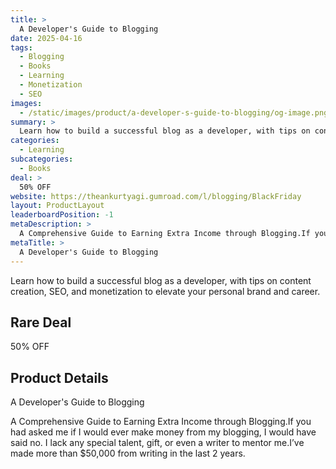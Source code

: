 ```yaml
---
title: >
  A Developer's Guide to Blogging
date: 2025-04-16
tags:
  - Blogging
  - Books
  - Learning
  - Monetization
  - SEO
images:
  - /static/images/product/a-developer-s-guide-to-blogging/og-image.png
summary: >
  Learn how to build a successful blog as a developer, with tips on content creation, SEO, and monetization to elevate your personal brand and career.
categories:
  - Learning
subcategories:
  - Books
deal: >
  50% OFF
website: https://theankurtyagi.gumroad.com/l/blogging/BlackFriday
layout: ProductLayout
leaderboardPosition: -1
metaDescription: >
  A Comprehensive Guide to Earning Extra Income through Blogging.If you had asked me if I would ever make money from my blogging, I would have said no. I lack any special talent, gift, or even a writer to mentor me.I’ve made more than $50,000 from writing in the last 2 years.
metaTitle: >
  A Developer's Guide to Blogging
---
```

Learn how to build a successful blog as a developer, with tips on content creation, SEO, and monetization to elevate your personal brand and career.

## Rare Deal

50% OFF

## Product Details

A Developer's Guide to Blogging

A Comprehensive Guide to Earning Extra Income through Blogging.If you had asked me if I would ever make money from my blogging, I would have said no. I lack any special talent, gift, or even a writer to mentor me.I’ve made more than $50,000 from writing in the last 2 years.
